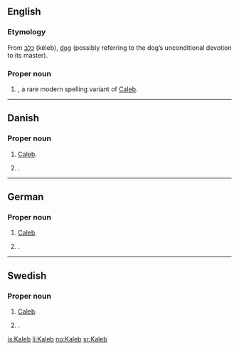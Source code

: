 ==English==

===Etymology===
From {{etyl|he}} [[כלב]] (kéleb), [[dog]] (possibly referring to the dog’s unconditional devotion to its master).

===Proper noun===
{{en-proper noun}}

# {{given name|male|from=Hebrew}}, a rare modern spelling variant of [[Caleb]].

{{anagrams:en/abekl}}
----

==Danish==

===Proper noun===
{{infl|da|proper noun}}

# {{biblical character|lang=da}} [[Caleb]].
# {{rare|lang=da}} {{given name|male|lang=da}}.

----

==German==

===Proper noun===
{{infl|de|proper noun}}

# {{biblical character|lang=de}} [[Caleb]].
# {{rare|lang=de}} {{given name|male|lang=de}}.

----

==Swedish==

===Proper noun===
{{infl|sv|proper noun}}

# {{biblical character|lang=sv}} [[Caleb]].
# {{rare|lang=sv}} {{given name|male|lang=sv}}.

[[is:Kaleb]]
[[li:Kaleb]]
[[no:Kaleb]]
[[sr:Kaleb]]